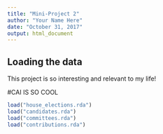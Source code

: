 ```yaml
---
title: "Mini-Project 2"
author: "Your Name Here"
date: "October 31, 2017"
output: html_document
---
```



## Loading the data

This project is so interesting and relevant to my life!

#CAI IS SO COOL

```r
load("house_elections.rda")
load("candidates.rda")
load("committees.rda")
load("contributions.rda")
```
